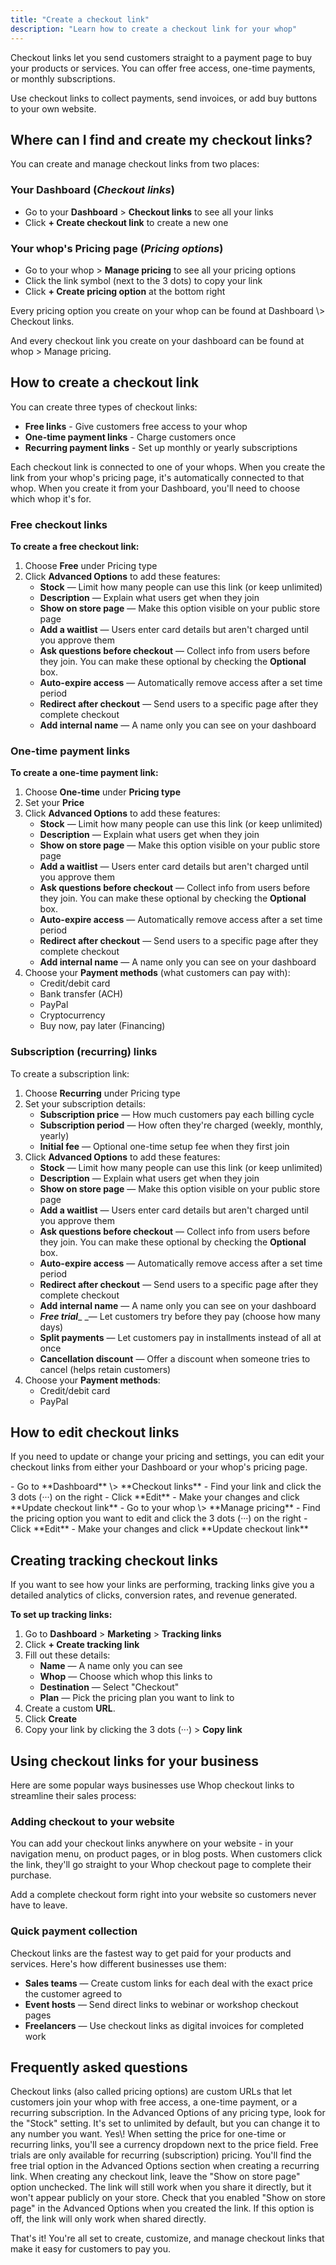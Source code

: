 ```yaml
---
title: "Create a checkout link"
description: "Learn how to create a checkout link for your whop"
---
```


Checkout links let you send customers straight to a payment page to buy your products or services. You can offer free access, one-time payments, or monthly subscriptions.

Use checkout links to collect payments, send invoices, or add buy buttons to your own website.

## Where can I find and create my checkout links?

You can create and manage checkout links from two places:

### Your Dashboard (_Checkout links_)

- Go to your **Dashboard** \> **Checkout links** to see all your links
- Click **\+ Create checkout link** to create a new one

### Your whop's Pricing page (_Pricing options_)

- Go to your whop \> **Manage pricing** to see all your pricing options
- Click the link symbol (next to the 3 dots) to copy your link
- Click **\+ Create pricing option** at the bottom right

<Tip>
  Every pricing option you create on your whop can be found at Dashboard \> Checkout links. 

  And every checkout link you create on your dashboard can be found at whop \> Manage pricing.
</Tip>


## How to create a checkout link

You can create three types of checkout links:

- **Free links** - Give customers free access to your whop
- **One-time payment links** - Charge customers once
- **Recurring payment links** - Set up monthly or yearly subscriptions

<Tip>
  Each checkout link is connected to one of your whops. When you create the link from your whop's pricing page, it's automatically connected to that whop. When you create it from your Dashboard, you'll need to choose which whop it's for.
</Tip>

### Free checkout links

**To create a free checkout link:**

1. Choose **Free** under Pricing type
2. Click **Advanced Options** to add these features:
   - **Stock** — Limit how many people can use this link (or keep unlimited)
   - **Description** — Explain what users get when they join
   - **Show on store page** — Make this option visible on your public store page
   - **Add a waitlist** — Users enter card details but aren't charged until you approve them
   - **Ask questions before checkout** — Collect info from users before they join. You can make these optional by checking the **Optional** box.
   - **Auto-expire access** — Automatically remove access after a set time period
   - **Redirect after checkout** — Send users to a specific page after they complete checkout
   - **Add internal name** — A name only you can see on your dashboard

### One-time payment links

**To create a one-time payment link:**

1. Choose **One-time** under **Pricing type**
2. Set your **Price**
3. Click **Advanced Options** to add these features:
   - **Stock** — Limit how many people can use this link (or keep unlimited)
   - **Description** — Explain what users get when they join
   - **Show on store page** — Make this option visible on your public store page
   - **Add a waitlist** — Users enter card details but aren't charged until you approve them
   - **Ask questions before checkout** — Collect info from users before they join. You can make these optional by checking the **Optional** box.
   - **Auto-expire access** — Automatically remove access after a set time period
   - **Redirect after checkout** — Send users to a specific page after they complete checkout
   - **Add internal name** — A name only you can see on your dashboard
4. Choose your **Payment methods** (what customers can pay with): 
   - Credit/debit card
   - Bank transfer (ACH)
   - PayPal
   - Cryptocurrency
   - Buy now, pay later (Financing)

### Subscription (recurring) links

To create a subscription link:

1. Choose **Recurring** under Pricing type
2. Set your subscription details: 
   - **Subscription price** — How much customers pay each billing cycle
   - **Subscription period** — How often they're charged (weekly, monthly, yearly)
   - **Initial fee** — Optional one-time setup fee when they first join
3. Click **Advanced Options** to add these features:
   - **Stock** — Limit how many people can use this link (or keep unlimited)
   - **Description** — Explain what users get when they join
   - **Show on store page** — Make this option visible on your public store page
   - **Add a waitlist** — Users enter card details but aren't charged until you approve them
   - **Ask questions before checkout** — Collect info from users before they join. You can make these optional by checking the **Optional** box.
   - **Auto-expire access** — Automatically remove access after a set time period
   - **Redirect after checkout** — Send users to a specific page after they complete checkout
   - **Add internal name** — A name only you can see on your dashboard
   - **_Free trial_**_ _— Let customers try before they pay (choose how many days)
   - **Split payments** — Let customers pay in installments instead of all at once
   - **Cancellation discount** — Offer a discount when someone tries to cancel (helps retain customers)
4. Choose your **Payment methods**: 
   - Credit/debit card
   - PayPal

## How to edit checkout links

If you need to update or change your pricing and settings, you can edit your checkout links from either your Dashboard or your whop's pricing page.

<Tabs>
  <Tab title="Method 1: Through your Dashboard">
    - Go to **Dashboard** \> **Checkout links**
    - Find your link and click the 3 dots (···) on the right
    - Click **Edit**
    - Make your changes and click **Update checkout link**
  </Tab>
  <Tab title="Method 2: Through your whop's pricing page">
    - Go to your whop \> **Manage pricing**
    - Find the pricing option you want to edit and click the 3 dots (···) on the right
    - Click **Edit**
    - Make your changes and click **Update checkout link**
  </Tab>
</Tabs>


## Creating tracking checkout links

If you want to see how your links are performing, tracking links give you a detailed analytics of clicks, conversion rates, and revenue generated. 

**To set up tracking links:**

1. Go to **Dashboard** \> **Marketing** \> **Tracking links**
2. Click **\+ Create tracking link**
3. Fill out these details:
   - **Name** — A name only you can see 
   - **Whop** — Choose which whop this links to
   - **Destination** — Select "Checkout"
   - **Plan** — Pick the pricing plan you want to link to
4. Create a custom **URL**.
5. Click **Create**
6. Copy your link by clicking the 3 dots (···) \> **Copy link**

## Using checkout links for your business

Here are some popular ways businesses use Whop checkout links to streamline their sales process:

### Adding checkout to your website

You can add your checkout links anywhere on your website - in your navigation menu, on product pages, or in blog posts. When customers click the link, they'll go straight to your Whop checkout page to complete their purchase.

<Card title="Whop checkout embeds" icon="sparkles">
  Add a complete checkout form right into your website so customers never have to leave.
</Card>

### Quick payment collection

Checkout links are the fastest way to get paid for your products and services. Here's how different businesses use them:

- **Sales teams** — Create custom links for each deal with the exact price the customer agreed to
- **Event hosts** — Send direct links to webinar or workshop checkout pages
- **Freelancers** — Use checkout links as digital invoices for completed work

## Frequently asked questions

<AccordionGroup>
  <Accordion title="What exactly are checkout links?" icon="sparkles">
    Checkout links (also called pricing options) are custom URLs that let customers join your whop with free access, a one-time payment, or a recurring subscription.
  </Accordion>
  <Accordion title="How do I limit how many people can use a link?" icon="sparkles">
    In the Advanced Options of any pricing type, look for the "Stock" setting. It's set to unlimited by default, but you can change it to any number you want.
  </Accordion>
  <Accordion title="Can I change the currency for my prices?">
    Yes\! When setting the price for one-time or recurring links, you'll see a currency dropdown next to the price field.
  </Accordion>
  <Accordion title="How do I offer a free trial?">
    Free trials are only available for recurring (subscription) pricing. You'll find the free trial option in the Advanced Options section when creating a recurring link.
  </Accordion>
  <Accordion title="How do I create a private link that doesn't show on my store page?">
    When creating any checkout link, leave the "Show on store page" option unchecked. The link will still work when you share it directly, but it won't appear publicly on your store.
  </Accordion>
  <Accordion title="Why aren't my checkout links showing up on my store page?">
    Check that you enabled "Show on store page" in the Advanced Options when you created the link. If this option is off, the link will only work when shared directly.
  </Accordion>
</AccordionGroup>

That's it\! You're all set to create, customize, and manage checkout links that make it easy for customers to pay you.